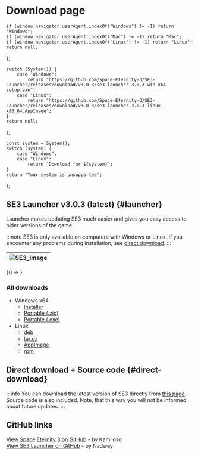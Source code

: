 
# Download page

    if (window.navigator.userAgent.indexOf("Windows") != -1) return "Windows";
    if (window.navigator.userAgent.indexOf("Mac") != -1) return "Mac";
    if (window.navigator.userAgent.indexOf("Linux") != -1) return "Linux";
    return null;
};

    switch (System()) {
        case "Windows":
            return "https://github.com/Space-Eternity-3/SE3-Launcher/releases/download/v3.0.3/se3-launcher-3.0.3-win-x64-setup.exe";
        case "Linux":
            return "https://github.com/Space-Eternity-3/SE3-Launcher/releases/download/v3.0.3/se3-launcher-3.0.3-linux-x86_64.AppImage";
    }
    return null;
};

    const system = System();
    switch (system) {
        case "Windows":
        case "Linux":
            return `Download for ${system}`;
    }
    return "Your system is unsupported";
};

## SE3 Launcher v3.0.3 (latest) {#launcher}

Launcher makes updating SE3 much easier and gives you easy access to older versions of the game.

:::note
SE3 is only available on computers with Windows or Linux. If you encounter any problems during
installation, see [direct download](#direct-download).
:::

| ![SE3_image](../../static/img/pages/launcher.png) |
| --- |

<BrowserOnly>{() => <DownloadButton text={GetMessage()} url={DownloadLink()} />}</BrowserOnly>

<h3> All downloads </h3>

-   Windows x64
    -   [Installer](https://github.com/Space-Eternity-3/SE3-Launcher/releases/download/v3.0.3/se3-launcher-3.0.3-win-x64-portable.exe)
    -   [Portable (.zip)](https://github.com/Space-Eternity-3/SE3-Launcher/releases/download/v3.0.3/se3-launcher-3.0.3-win-x64-portable.zip)
    -   [Portable (.exe)](https://github.com/Space-Eternity-3/SE3-Launcher/releases/download/v3.0.3/se3-launcher-3.0.3-win-x64-portable.exe)
-   Linux
    -   [deb](https://github.com/Space-Eternity-3/SE3-Launcher/releases/download/v3.0.3/se3-launcher-3.0.3-linux-amd64.deb)
    -   [tar.gz](https://github.com/Space-Eternity-3/SE3-Launcher/releases/download/v3.0.3/se3-launcher-3.0.3-linux-x64.tar.gz)
    -   [AppImage](https://github.com/Space-Eternity-3/SE3-Launcher/releases/download/v3.0.3/se3-launcher-3.0.3-linux-x86_64.AppImage)
    -   [rpm](https://github.com/Space-Eternity-3/SE3-Launcher/releases/download/v3.0.3/se3-launcher-3.0.3-linux-x86_64.rpm)

## Direct download + Source code {#direct-download}

:::info
You can download the latest version of SE3 directly from [this page](https://github.com/Space-Eternity-3/Space-Eternity-3/releases/tag/release%2FRelease-2.3).
Source code is also included. Note, that this way you will not be informed about future updates.
:::

## GitHub links

[View Space Eternity 3 on GitHub](https://github.com/Space-Eternity-3/Space-Eternity-3) - by Kamiloso  
[View SE3 Launcher on GitHub](https://github.com/Space-Eternity-3/SE3-Launcher) - by Nadwey  
